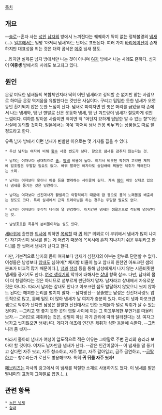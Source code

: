 [[목차]]
== 개요 ==
--[[솔로]]--혼자 사는 [[성인]] [[남자]]의 방에서 느껴진다는 퀘퀘하기 짝이 없는 정체불명의 [[냄새]](…). [[일본]]에서는 일명 '아저씨 냄새'라는 단어로 표현된다. 여러 가지 [[바리에이션]]이 존재하지만 대표성을 띄는 것은 대략 곰삭은 [[메주]] 냄새 정도.

…라지만 실제론 남자 방에서만 나는 것이 아니며 [[여자]] 방에서 나는 사례도 흔하다. 심지어 '''여중생''' 방에서의 사례도 보고되고 있다.

== 원인 ==
온갖 미묘한 냄새들의 복합체인지라 딱히 어떤 냄새라고 정의할 순 없지만 맡는 사람으로 하여금 온갖 역겨움을 유발한다는 것만은 사실이다. 구리고 텁텁한 듯한 냄새가 오랫동안 환기되지 않은 듯한 느낌이 난다. 냄새로 따지자면 안 씻은 머리를 긁었을 때 손에서 나는 냄새와, 땀 난 맨발로 신은 운동화 냄새, 땀 난 겨드랑이 냄새가 절묘하게 섞인 느낌이다. 여하튼 맡아본 사람이면 백이면 백 "어딘지 묘하게 답답한 알 수 없는 향"이란 사실에 동의할 것이다. 일본에서는 아예 '아저씨 냄새 전용 비누'라는 상품들도 따로 팔 정도라고 한다.

유독 남자 방에서 이런 냄새가 빈발한 이유로는 몇 가지를 꼽을 수 있다. 

 * 우선 남자는 여자에 비해 [[향수]] 사용 빈도가 낮다. 향으로 냄새를 감추지 않는다는 것. 

 * 남자는 여자보다 상대적으로 [[술]], [[담배]] 비율이 높다. 여기서 비롯된 악취가 고약한 체취에 일조함은 두말할 필요도 없다. 바꿔 말하면 여자라도 술담배에 찌들면 체취가 역해진다는 소리.

 * 남자는 여자보다 옷이나 이불 등을 빨래하는 사이클이 길다. 계속 [[땀]]이 배인 상태로 있으니 냄새를 풍기는 것은 당연하다.

 * 남자는 여자보다 신진대사가 활발하고 외향적이기 때문에 땀 등으로 몸의 노폐물을 배출하는 정도도 크다. 특히 실내에서 근육 트레이닝을 하는 경우는 두말할 필요도 없다.

 * 남자는 여자보다 후각적 테러에 덜 민감하다. 어지간한 냄새는 생활흔으로 적당히 넘어간다는 것.

 * 남성호르몬 특유의 분비물이라는 설도 있다.

[[세바퀴]]에 출연한 [[의사]]에 의하면 [[목욕]]할 때 [[귀]] 뒤[* 의외로 이 부위에서 냄새가 많이 나지만 자기자신이 냄새를 맡는 게 어렵기 때문에 목욕시에 흔히 지나치기 쉬운 부위라고 한다.]를 안 씻어서 냄새가 난다고 한다.   

다만, 기본적으로 남자의 몸이 여자보다 냄새가 심한지의 여부는 함부로 단언할 수 없다. 여성들은 남성보다 [[암내]]도 심하며[* 체지방 비율이 높고 암내의 원천인 아포크린 샘의 분포가 비교적 많기 때문이다.], [[냉]]과 [[생리]] 등을 통해 남성에게서 나지 않는 시큼비릿한 냄새를 풍기기도 한다. [[질|여성 생식기]]의 악취에 대해서는 [[샅내]] 항목 참조. 다만, 남자의 몸이 더 청결하다는 것은 아니므로 섣부르게 판단하지 말자. 남자라고 샅내에서 자유로운 것은 아니다. 따라서 남자는 샅내도 안나고 아포크린 샘도 발달하지 않았으니 씻지 않아도 된다는 해괴한 논리를 펼치지 말자. --남자망신-- 상술했듯 남성은 신진대사량도 압도적으로 많고, 몸에 털도 더 많아 냄새가 날 여지가 충분히 있다. 여성이 냉과 아포크린 샘으로 악취가 난다면 남성은 활발한 신진대사로 인한 노폐물과 털로 악취가 날 수 있는 것이다. --그리고 영 좋지 못한 곳의 껍질 사이에 끼는 그 희끄무레한 무언가를 떠올려 보자.-- 그러므로 체취라는 것은, 성별이 아닌 자기 관리에 따라 달라진다는 것. 여자고 남자고 씻지않으면 냄새난다. 게다가 애초에 인간은 체취가 심한 동물에 속한다. --그러니까 좀 씻자--

따라서 홀아비 냄새가 여성이 압도적으로 적은 이유는 그야말로 주변 관리의 승리라 보아야 할 것이다. 여자도 남자만큼 냄새가 난다. --같은 인간이잖아-- 이 냄새를 덜 풍기고 싶다면 자주 씻고, 자주 청소하고, 자주 빨고, 자주 갈아입고, 금주 금연하고, --[[금딸]]하고-- 향수라든가 로션도 병용해보자. 특히 '''귀 뒤를 자주 씻자!''' 

[[페브리즈]]는 자사의 광고에서 이 냄새를 적절한 소재로 사용하기도 했다. 이 냄새를 맡은 딸내미의 표정이 그야말로 압권.(…).

== 관련 항목 ==
 * [[노인 냄새]]
 * [[암내]]
